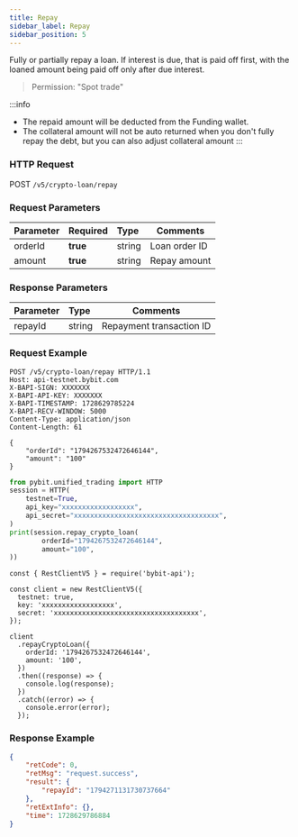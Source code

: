 ```yaml
---
title: Repay
sidebar_label: Repay
sidebar_position: 5
---
```

Fully or partially repay a loan. If interest is due, that is paid off first, with the loaned amount being paid off only after due interest.

> Permission: "Spot trade"

:::info
* The repaid amount will be deducted from the Funding wallet.
* The collateral amount will not be auto returned when you don't fully repay the debt, but you can also adjust collateral amount
:::

### HTTP Request
POST `/v5/crypto-loan/repay`

### Request Parameters
| Parameter | Required | Type | Comments|
|:----- |:-------|:-----|------ |
|orderId |**true** |string |Loan order ID|
|amount |**true** |string |Repay amount|

### Response Parameters
| Parameter | Type | Comments|
|:----- |:-----|----- |
|repayId |string |Repayment transaction ID|

### Request Example

<Tabs groupId="programming-languages">
<TabItem value="http" label="HTTP">

```http
POST /v5/crypto-loan/repay HTTP/1.1
Host: api-testnet.bybit.com
X-BAPI-SIGN: XXXXXXX
X-BAPI-API-KEY: XXXXXXX
X-BAPI-TIMESTAMP: 1728629785224
X-BAPI-RECV-WINDOW: 5000
Content-Type: application/json
Content-Length: 61

{
    "orderId": "1794267532472646144",
    "amount": "100"
}
```

</TabItem>
<TabItem value="python" label="Python">

```python
from pybit.unified_trading import HTTP
session = HTTP(
    testnet=True,
    api_key="xxxxxxxxxxxxxxxxxx",
    api_secret="xxxxxxxxxxxxxxxxxxxxxxxxxxxxxxxxxxxx",
)
print(session.repay_crypto_loan(
        orderId="1794267532472646144",
        amount="100",
))
```

</TabItem>

<TabItem value="Node" label="Node.js">

```n4js
const { RestClientV5 } = require('bybit-api');

const client = new RestClientV5({
  testnet: true,
  key: 'xxxxxxxxxxxxxxxxxx',
  secret: 'xxxxxxxxxxxxxxxxxxxxxxxxxxxxxxxxxxxx',
});

client
  .repayCryptoLoan({
    orderId: '1794267532472646144',
    amount: '100',
  })
  .then((response) => {
    console.log(response);
  })
  .catch((error) => {
    console.error(error);
  });
```

</TabItem>
</Tabs>

### Response Example

```json
{
    "retCode": 0,
    "retMsg": "request.success",
    "result": {
        "repayId": "1794271131730737664"
    },
    "retExtInfo": {},
    "time": 1728629786884
}
```
